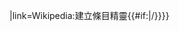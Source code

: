 {{blue button|text={{{2}}} {{#if:{{{3|}}}|{{space}}<small>{{{3}}}</small>}}|link=Wikipedia:建立條目精靈{{#if:{{{1|}}}|/{{{1}}}}}}}<noinclude>{{documentation}}</noinclude>